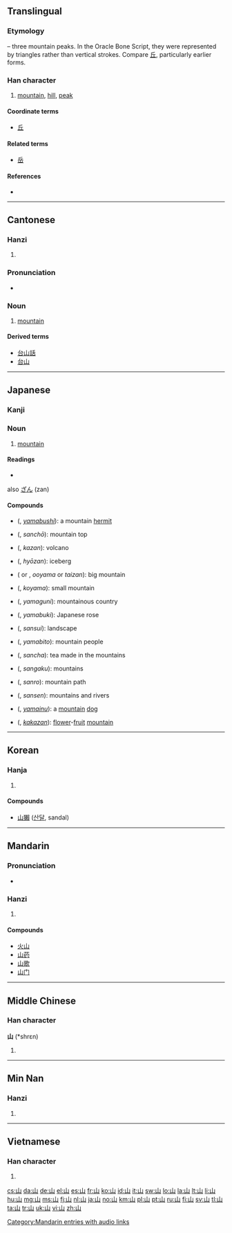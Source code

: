 {{CJK Unified Ideographs character info|hex=5C71}}
==Translingual==
{{stroke order|strokes=3}}
{{stroke order|type=animate}}
{{stroke order|type=cursive}}

===Etymology===
{{liushu|i}} – three mountain peaks. In the Oracle Bone Script, they were represented by triangles rather than vertical strokes. Compare [[丘]], particularly earlier forms.

{{Han etyl}}

===Han character===
{{Han char|rn=46|rad=山|as=00|sn=3|four=2277<sub>0</sub>|canj=山 (U)}}

# [[mountain]], [[hill]], [[peak]]

====Coordinate terms====
* [[丘]]

====Related terms====
* [[岳]]

====References====
* {{Han ref|kx=0307.010|dkj=07869|dj=0604.230|hdz=10759.110|uh=5C71|ud=23665|bh=A473|bd=42099}}

----

==Cantonese==

===Hanzi===
{{yue-hanzi|jyut=[[saan1]]|y=[[saan1]]}}

# {{defn|lang=yue|sort=山00}}

===Pronunciation===
* {{a|Hoisanese}} {{IPA|[san˧]|lang=yue}}

===Noun===
{{head|yue|noun}}

# [[mountain]]

====Derived terms====
* [[台山話]]
* [[台山]]

----

==Japanese==

===Kanji===
{{ja-kanji|grade=1|rs=山00}}

===Noun===
{{ja-noun|k|hira=やま|rom=yama}}

# [[mountain]]

====Readings====
* {{ja-readings|on={{l|ja|さん}} (san), {{l|ja|せん}} (sen)|kun={{l|ja|やま}} (yama)}}
also [[ざん]] (zan)

====Compounds====
{{top2}}
* {{l|ja|山伏}} ({{l|ja|やまぶし}}, ''[[yamabushi]]''): a mountain [[hermit]]
* {{l|ja|山頂}} ({{l|ja|さんちょう}}, ''sanchō''): mountain top
* {{l|ja|火山}} ({{l|ja|かざん}}, ''kazan''): volcano
* {{l|ja|氷山}} ({{l|ja|ひょうざん}}, ''hyōzan''): iceberg
* {{l|ja|大山}} ({{l|ja|おおやま}} or {{l|ja|たいざん}}, ''ooyama'' or ''taizan''): big mountain
* {{l|ja|小山}} ({{l|ja|こやま}}, ''koyama''): small mountain
* {{l|ja|山国}} ({{l|ja|やまぐに}}, ''yamaguni''): mountainous country
* {{l|ja|山吹}} ({{l|ja|やまぶき}}, ''yamabuki''): Japanese rose
{{mid2}}
* {{l|ja|山水}} ({{l|ja|さんすい}}, ''sansui''): landscape
* {{l|ja|山人}} ({{l|ja|やまびと}}, ''yamabito''): mountain people
* {{l|ja|山茶}} ({{l|ja|さんちゃ}}, ''sancha''): tea made in the mountains
* {{l|ja|山岳}} ({{l|ja|さんがく}}, ''sangaku''): mountains
* {{l|ja|山路}} ({{l|ja|さんろ}}, ''sanro''): mountain path
* {{l|ja|山川}} ({{l|ja|さんせん}}, ''sansen''): mountains and rivers
* {{l|ja|山犬}} ({{l|ja|やまいぬ}}, ''[[yamainu]]''): a [[mountain]] [[dog]]
* {{l|ja|花果山}} ({{l|ja|かかざん}}, ''[[kakazan]]''): [[flower]]-[[fruit]] [[mountain]]
{{bottom}}

----

==Korean==

===Hanja===
{{ko-hanja|hangeul=산|rv=san|mr=san|y=san|eumhun=메|ehrv=me|ehmr=me|ehy=mey}}

# {{defn|lang=ko|sort=山00}}

====Compounds====
* [[山獺]] ([[산달]], sandal)

----

==Mandarin==

===Pronunciation===
* {{audio|zh-shān.ogg|audio}}

===Hanzi===
{{cmn-hanzi|pin=[[shān]] ([[shan1]])|wg=shan<sup>1</sup>}}

# {{defn|lang=cmn|sort=山00}}

====Compounds====
* [[火山]]
* [[山药]]
* [[山歌]]
* [[山门]]

[[Category:Mandarin entries with audio links]]

----

==Middle Chinese==

===Han character===
'''山''' (*shrɛn)<!--asterisk indicates that this is a reconstructed pronunciation-->

# {{defn|lang=zhx-mid|sort=山00}}

----

==Min Nan==

===Hanzi===
{{nan-hanzi|poj=soaⁿ, san}}

# {{defn|lang=nan}}

----

==Vietnamese==

===Han character===
{{vi-hantu|[[san]], [[sơn]]|rs=山00}}

# {{defn|lang=vi|sort=山00}}

[[cs:山]]
[[da:山]]
[[de:山]]
[[el:山]]
[[es:山]]
[[fr:山]]
[[ko:山]]
[[id:山]]
[[it:山]]
[[sw:山]]
[[lo:山]]
[[la:山]]
[[lt:山]]
[[li:山]]
[[hu:山]]
[[mg:山]]
[[ms:山]]
[[fj:山]]
[[nl:山]]
[[ja:山]]
[[no:山]]
[[km:山]]
[[pl:山]]
[[pt:山]]
[[ru:山]]
[[fi:山]]
[[sv:山]]
[[tl:山]]
[[ta:山]]
[[tr:山]]
[[uk:山]]
[[vi:山]]
[[zh:山]]